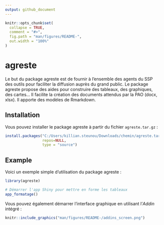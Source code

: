 ---
output: github_document
---

<!-- README.md is generated from README.Rmd. Please edit that file -->

```{r, include = FALSE}
knitr::opts_chunk$set(
  collapse = TRUE,
  comment = "#>",
  fig.path = "man/figures/README-",
  out.width = "100%"
)
```

# agreste

<!-- badges: start --> 

<!-- badges: end -->

Le but du package agreste est de fournir à l’ensemble des agents du SSP des outils pour faciliter la diffusion auprès du grand public. Le package agreste propose des aides pour construire des tableaux, des graphiques, des cartes… Il facilite la création des documents attendus par la PAO (docx, xlsx). Il apporte des modèles de Rmarkdown.

## Installation

Vous pouvez installer le package agreste à partir du fichier `agreste.tar.gz` :

``` r
install.packages("C:/Users/killian.steunou/Downloads/chemin/agreste.tar.gz",
                 repos=NULL,
                 type = "source")
```

## Example

Voici un exemple simple d’utilisation du package agreste :

```{r example, eval=FALSE}
library(agreste)

# Démarrer l'app Shiny pour mettre en forme les tableaux
app_formatage()
```

Vous pouvez également démarrer l'interface graphique en utilisant l'*Addin* intégré :

```{r echo=FALSE}
knitr::include_graphics("man/figures/README-/addins_screen.png")
```
